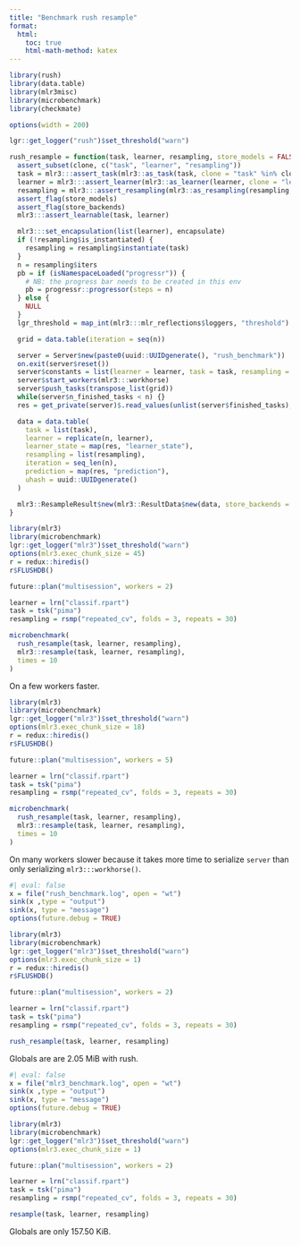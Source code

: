 ```yaml
---
title: "Benchmark rush resample"
format:
  html:
    toc: true
    html-math-method: katex
---
```


```r
library(rush)
library(data.table)
library(mlr3misc)
library(microbenchmark)
library(checkmate)

options(width = 200)

lgr::get_logger("rush")$set_threshold("warn")
```

```r
rush_resample = function(task, learner, resampling, store_models = FALSE, store_backends = TRUE, encapsulate = NA_character_, allow_hotstart = FALSE, clone = c("task", "learner", "resampling")) {
  assert_subset(clone, c("task", "learner", "resampling"))
  task = mlr3:::assert_task(mlr3::as_task(task, clone = "task" %in% clone))
  learner = mlr3:::assert_learner(mlr3::as_learner(learner, clone = "learner" %in% clone))
  resampling = mlr3:::assert_resampling(mlr3::as_resampling(resampling, clone = "resampling" %in% clone))
  assert_flag(store_models)
  assert_flag(store_backends)
  mlr3:::assert_learnable(task, learner)

  mlr3:::set_encapsulation(list(learner), encapsulate)
  if (!resampling$is_instantiated) {
    resampling = resampling$instantiate(task)
  }
  n = resampling$iters
  pb = if (isNamespaceLoaded("progressr")) {
    # NB: the progress bar needs to be created in this env
    pb = progressr::progressor(steps = n)
  } else {
    NULL
  }
  lgr_threshold = map_int(mlr3:::mlr_reflections$loggers, "threshold")

  grid = data.table(iteration = seq(n))

  server = Server$new(paste0(uuid::UUIDgenerate(), "rush_benchmark"))
  on.exit(server$reset())
  server$constants = list(learner = learner, task = task, resampling = resampling, store_models = store_models, lgr_threshold = lgr_threshold, pb = pb, mode = "train")
  server$start_workers(mlr3:::workhorse)
  server$push_tasks(transpose_list(grid))
  while(server$n_finished_tasks < n) {}
  res = get_private(server)$.read_values(unlist(server$finished_tasks), "ys")

  data = data.table(
    task = list(task),
    learner = replicate(n, learner),
    learner_state = map(res, "learner_state"),
    resampling = list(resampling),
    iteration = seq_len(n),
    prediction = map(res, "prediction"),
    uhash = uuid::UUIDgenerate()
  )

  mlr3::ResampleResult$new(mlr3::ResultData$new(data, store_backends = store_backends))
}
```

```r
library(mlr3)
library(microbenchmark)
lgr::get_logger("mlr3")$set_threshold("warn")
options(mlr3.exec_chunk_size = 45)
r = redux::hiredis()
r$FLUSHDB()

future::plan("multisession", workers = 2)

learner = lrn("classif.rpart")
task = tsk("pima")
resampling = rsmp("repeated_cv", folds = 3, repeats = 30)

microbenchmark(
  rush_resample(task, learner, resampling),
  mlr3::resample(task, learner, resampling),
  times = 10
)
```

On a few workers faster.

```r
library(mlr3)
library(microbenchmark)
lgr::get_logger("mlr3")$set_threshold("warn")
options(mlr3.exec_chunk_size = 18)
r = redux::hiredis()
r$FLUSHDB()

future::plan("multisession", workers = 5)

learner = lrn("classif.rpart")
task = tsk("pima")
resampling = rsmp("repeated_cv", folds = 3, repeats = 30)

microbenchmark(
  rush_resample(task, learner, resampling),
  mlr3::resample(task, learner, resampling),
  times = 10
)
```

On many workers slower because it takes more time to serialize `server` than only serializing `mlr3:::workhorse()`.

```r
#| eval: false
x = file("rush_benchmark.log", open = "wt")
sink(x ,type = "output")
sink(x, type = "message")
options(future.debug = TRUE)

library(mlr3)
library(microbenchmark)
lgr::get_logger("mlr3")$set_threshold("warn")
options(mlr3.exec_chunk_size = 1)
r = redux::hiredis()
r$FLUSHDB()

future::plan("multisession", workers = 2)

learner = lrn("classif.rpart")
task = tsk("pima")
resampling = rsmp("repeated_cv", folds = 3, repeats = 30)

rush_resample(task, learner, resampling)
```

Globals are are 2.05 MiB with rush.

```r
#| eval: false
x = file("mlr3_benchmark.log", open = "wt")
sink(x ,type = "output")
sink(x, type = "message")
options(future.debug = TRUE)

library(mlr3)
library(microbenchmark)
lgr::get_logger("mlr3")$set_threshold("warn")
options(mlr3.exec_chunk_size = 1)

future::plan("multisession", workers = 2)

learner = lrn("classif.rpart")
task = tsk("pima")
resampling = rsmp("repeated_cv", folds = 3, repeats = 30)

resample(task, learner, resampling)
```

Globals are only 157.50 KiB.
